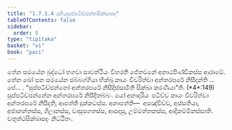 ```yaml
---
title: "1.7.1.4 දුතියසුප්පටිච්ඡන්නසික්ඛාපද"
tableOfContents: false
sidebar:
  order: 5
type: "tipitaka"
basket: "vi"
book: "paci"
---
```



<DynamicBreadcrumb />

<Division number="579" book="paci">

<Paragraph number="1700" book="paci">
තේන සමයේන බුද්ධෝ භගවා සාවත්ථියං විහරති ජේතවනේ අනාථපිණ්ඩිකස්ස ආරාමේ. තේන ඛෝ පන සමයේන ඡබ්බග්ගියා භික්ඛූ කායං විවරිත්වා අන්තරඝරේ නිසීදන්ති …පේ… .
</Paragraph>

<Paragraph number="1701" book="paci">
<Emphasis>“සුප්පටිච්ඡන්නෝ අන්තරඝරේ නිසීදිස්සාමීති සික්ඛා කරණීයා”</Emphasis>ති. (*4*:<Emphasis>149</Emphasis>)
</Paragraph>

<Paragraph number="1702" book="paci">
සුප්පටිච්ඡන්නේන අන්තරඝරේ නිසීදිතබ්බං. යෝ අනාදරියං පටිච්ච කායං විවරිත්වා අන්තරඝරේ නිසීදති, ආපත්ති දුක්කටස්ස.
</Paragraph>

<Paragraph number="1703" book="paci">
අනාපත්ති—  අසඤ්චිච්ච, අස්සතියා, අජානන්තස්ස, ගිලානස්ස, වාසූපගතස්ස, ආපදාසු, උම්මත්තකස්ස, ආදිකම්මිකස්සාති.

</Paragraph>
</Division>

<Paragraph number="1704" type="center" book="paci">
චතුත්ථසික්ඛාපදං නිට්ඨිතං.
</Paragraph>
